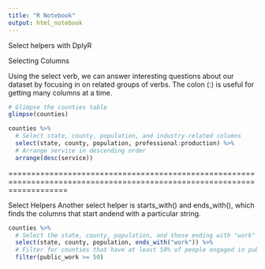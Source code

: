 ```yaml
---
title: "R Notebook"
output: html_notebook
---
```


Select helpers with DplyR

Selecting Columns

Using the select verb, we can answer interesting questions about our dataset by focusing in on related groups of verbs. 
The colon (:) is useful for getting many columns at a time.
```r
# Glimpse the counties table
glimpse(counties)

counties %>%
  # Select state, county, population, and industry-related columns
  select(state, county, population, professional:production) %>%
  # Arrange service in descending order 
  arrange(desc(service))
```
=========================================================================================================================

Select Helpers
Another select helper is starts_with() and ends_with(), which finds the columns that start andend with a particular string.
```r
counties %>%
  # Select the state, county, population, and those ending with "work"
  select(state, county, population, ends_with("work")) %>%
  # Filter for counties that have at least 50% of people engaged in public work
  filter(public_work >= 50)
```
